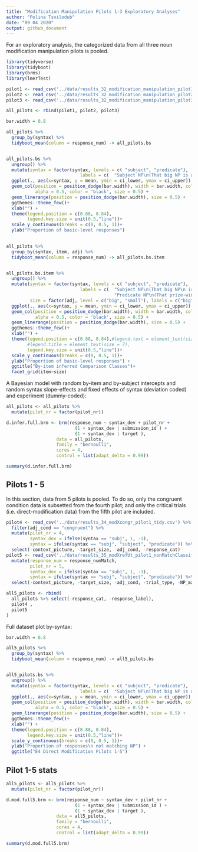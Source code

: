```yaml
---
title: "Modification Manipulation Pilots 1-3 Exploratory Analyses"
author: "Polina Tsvilodub"
date: "09 04 2020"
output: github_document
---
```


For an exploratory analysis, the categorized data from all three noun modification manipulation pilots is pooled. 

``` r

library(tidyverse)
library(tidyboot)
library(brms)
library(lmerTest)
```

``` r
pilot1 <- read_csv('../data/results_32_modification_manipulation_pilot1_tidy.csv')
pilot2 <- read_csv('../data/results_32_modification_manipulation_pilot2_tidy.csv')
pilot3 <- read_csv('../data/results_32_modification_manipulation_pilot3_tidy.csv')

all_pilots <- rbind(pilot1, pilot2, pilot3)
```

``` r
bar.width = 0.8

all_pilots %>%
  group_by(syntax) %>%
  tidyboot_mean(column = response_num) -> all_pilots.bs


all_pilots.bs %>%
  ungroup() %>%
  mutate(syntax = factor(syntax, levels = c( "subject", "predicate"),
                            labels = c(  "Subject NP\n(That big NP is a prize-winner)", "Predicate NP\n(That prize-winner is a big NP)"))) %>%
  ggplot(., aes(x=syntax, y = mean, ymin = ci_lower, ymax = ci_upper)) +
  geom_col(position = position_dodge(bar.width), width = bar.width, color= 'black',
           alpha = 0.5, color = 'black', size = 0.5) +
  geom_linerange(position = position_dodge(bar.width), size = 0.5) +
  ggthemes::theme_few()+
  xlab("") +
  theme(legend.position = c(0.88, 0.84),
        legend.key.size = unit(0.5,"line"))+
  scale_y_continuous(breaks = c(0, 0.5, 1))+
  ylab("Proportion of basic-level responses")
  
```

``` r
all_pilots %>%  
  group_by(syntax, item, adj) %>%
  tidyboot_mean(column = response_num) -> all_pilots.bs.item


all_pilots.bs.item %>%
  ungroup() %>%
  mutate(syntax = factor(syntax, levels = c( "subject", "predicate"),
                            labels = c(  "Subject NP\n(That big NP\n is a prize-winner)", 
                                         "Predicate NP\n(That prize-winner\n is a big NP)")),
         size = factor(adj, level = c("big", "small"), labels = c("big", "small"))) %>%
  ggplot(., aes(x=syntax, y = mean, ymin = ci_lower, ymax = ci_upper)) +
  geom_col(position = position_dodge(bar.width), width = bar.width, color= 'black',
           alpha = 0.5, color = 'black', size = 0.5) +
  geom_linerange(position = position_dodge(bar.width), size = 0.5) +
  ggthemes::theme_few()+
  xlab("") +
  theme(legend.position = c(0.88, 0.84),#legend.text = element_text(size = 7),
        #legend.title = element_text(size = 7), 
        legend.key.size = unit(0.5,"line"))+
  scale_y_continuous(breaks = c(0, 0.5, 1))+
  ylab("Proportion of basic-level responses") +
  ggtitle("By-item inferred Comparison Classes")+
  facet_grid(item~size)

```
A Bayesian model with random by-item and by-subject intercepts and random syntax slope-effects and fixed effects of syntax (deviation coded) and experiment (dummy-coded):
``` r
all_pilots <- all_pilots %>%
  mutate(pilot_nr = factor(pilot_nr))

d.infer.full.brm <- brm(response_num ~ syntax_dev + pilot_nr + 
                          (1 + syntax_dev | submission_id ) + 
                          (1 + syntax_dev | target ),
                   data = all_pilots,
                   family = "bernoulli",
                   cores = 4,
                   control = list(adapt_delta = 0.99))

summary(d.infer.full.brm)
```
## Pilots 1 - 5
In this section, data from 5 pilots is pooled. To do so, only the congruent condition data is subsetted from the fourth pilot; and only the critical trials (i.e. direct-modification data) from the fifth pilot are included. 

``` r
pilot4 <- read_csv('../data/results_34_modXcongr_pilot1_tidy.csv') %>% 
  filter(adj_cond == "congruent") %>%
  mutate(pilot_nr = 4,
         syntax_dev = ifelse(syntax == "subj", 1, -1),
         syntax = ifelse(syntax == "subj", "subject", "predicate")) %>%
  select(-context_picture, -target_size, -adj_cond, -response_cat)
pilot5 <- read_csv('../data/results_35_modXrefUt_pilot1_nonMatchClassified_tidy.csv') %>% filter(trial_type == "critical") %>% 
  mutate(response_num = response_numMatch,
         pilot_nr = 5,
         syntax_dev = ifelse(syntax == "subj", 1, -1),
         syntax = ifelse(syntax == "subj", "subject", "predicate")) %>%
  select(-context_picture, -target_size, -adj_cond, -trial_type, -NP_match, -response_numMatch)

all5_pilots <- rbind(
  all_pilots %>% select(-response_cat, -response_label), 
  pilot4 ,
  pilot5
)
```

Full dataset plot by-syntax:
``` r
bar.width = 0.8

all5_pilots %>%
  group_by(syntax) %>%
  tidyboot_mean(column = response_num) -> all5_pilots.bs


all5_pilots.bs %>%
  ungroup() %>%
  mutate(syntax = factor(syntax, levels = c( "subject", "predicate"),
                            labels = c(  "Subject NP\n(That big NP is a prize-winner)", "Predicate NP\n(That prize-winner is a big NP)"))) %>%
  ggplot(., aes(x=syntax, y = mean, ymin = ci_lower, ymax = ci_upper)) +
  geom_col(position = position_dodge(bar.width), width = bar.width, color= 'black',
           alpha = 0.5, color = 'black', size = 0.5) +
  geom_linerange(position = position_dodge(bar.width), size = 0.5) +
  ggthemes::theme_few()+
  xlab("") +
  theme(legend.position = c(0.88, 0.84),
        legend.key.size = unit(0.5,"line"))+
  scale_y_continuous(breaks = c(0, 0.5, 1))+
  ylab("Proportion of responses\n not matching NP") +
  ggtitle("E4 Direct Modification Pilots 1-5")

```

## Pilot 1-5 stats
``` r
all5_pilots <- all5_pilots %>%
  mutate(pilot_nr = factor(pilot_nr))

d.mod.full5.brm <- brm(response_num ~ syntax_dev + pilot_nr + 
                          (1 + syntax_dev | submission_id ) + 
                          (1 + syntax_dev | target ),
                   data = all5_pilots,
                   family = "bernoulli",
                   cores = 4,
                   control = list(adapt_delta = 0.99))

summary(d.mod.full5.brm)
```